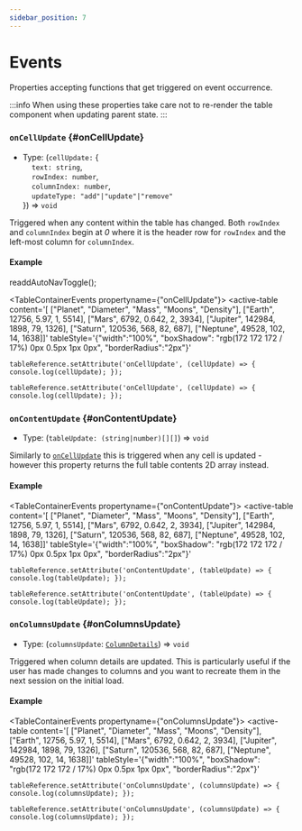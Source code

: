 ```yaml
---
sidebar_position: 7
---
```


# Events

Properties accepting functions that get triggered on event occurrence.

:::info
When using these properties take care not to re-render the table component when updating parent state.
:::

### `onCellUpdate` {#onCellUpdate}

- Type: (`cellUpdate:` { <br />
  &nbsp;&nbsp;&nbsp;&nbsp;`text: string`, <br />
  &nbsp;&nbsp;&nbsp;&nbsp;`rowIndex: number`, <br />
  &nbsp;&nbsp;&nbsp;&nbsp;`columnIndex: number`, <br />
  &nbsp;&nbsp;&nbsp;&nbsp;`updateType: "add"|"update"|"remove"` <br />
  }) => `void`

Triggered when any content within the table has changed. Both `rowIndex` and `columnIndex` begin at _0_
where it is the header row for `rowIndex` and the left-most column for `columnIndex`.

#### Example

readdAutoNavToggle();

<TableContainerEvents propertyname={"onCellUpdate"}>
  <active-table
    content='[
      ["Planet", "Diameter", "Mass", "Moons", "Density"],
      ["Earth", 12756, 5.97, 1, 5514],
      ["Mars", 6792, 0.642, 2, 3934],
      ["Jupiter", 142984, 1898, 79, 1326],
      ["Saturn", 120536, 568, 82, 687],
      ["Neptune", 49528, 102, 14, 1638]]'
    tableStyle='{"width":"100%", "boxShadow": "rgb(172 172 172 / 17%) 0px 0.5px 1px 0px", "borderRadius":"2px"}'
></active-table>

</TableContainerEvents>

<Tabs>
<TabItem value="js" label="Sample">

```text
tableReference.setAttribute('onCellUpdate', (cellUpdate) => { console.log(cellUpdate); });
```

</TabItem>
<TabItem value="py" label="Full Code">

```text
tableReference.setAttribute('onCellUpdate', (cellUpdate) => { console.log(cellUpdate); });
```

</TabItem>
</Tabs>

<LineBreak></LineBreak>

### `onContentUpdate` {#onContentUpdate}

- Type: (`tableUpdate: (string|number)[][]`) => `void`

Similarly to [`onCellUpdate`](#onCellUpdate) this is triggered when any cell is updated - however this property returns the full table contents 2D array instead.

#### Example

<TableContainerEvents propertyname={"onContentUpdate"}>
  <active-table
    content='[
      ["Planet", "Diameter", "Mass", "Moons", "Density"],
      ["Earth", 12756, 5.97, 1, 5514],
      ["Mars", 6792, 0.642, 2, 3934],
      ["Jupiter", 142984, 1898, 79, 1326],
      ["Saturn", 120536, 568, 82, 687],
      ["Neptune", 49528, 102, 14, 1638]]'
    tableStyle='{"width":"100%", "boxShadow": "rgb(172 172 172 / 17%) 0px 0.5px 1px 0px", "borderRadius":"2px"}'
></active-table>

</TableContainerEvents>

<Tabs>
<TabItem value="js" label="Sample">

```text
tableReference.setAttribute('onContentUpdate', (tableUpdate) => { console.log(tableUpdate); });
```

</TabItem>
<TabItem value="py" label="Full Code">

```text
tableReference.setAttribute('onContentUpdate', (tableUpdate) => { console.log(tableUpdate); });
```

</TabItem>
</Tabs>

<LineBreak></LineBreak>

### `onColumnsUpdate` {#onColumnsUpdate}

- Type: (`columnsUpdate`: [`ColumnDetails`](./types#ColumnDetails)) => `void`

Triggered when column details are updated. This is particularly useful if the user has made changes to columns and you want to recreate them
in the next session on the initial load.

#### Example

<TableContainerEvents propertyname={"onColumnsUpdate"}>
  <active-table
    content='[
      ["Planet", "Diameter", "Mass", "Moons", "Density"],
      ["Earth", 12756, 5.97, 1, 5514],
      ["Mars", 6792, 0.642, 2, 3934],
      ["Jupiter", 142984, 1898, 79, 1326],
      ["Saturn", 120536, 568, 82, 687],
      ["Neptune", 49528, 102, 14, 1638]]'
    tableStyle='{"width":"100%", "boxShadow": "rgb(172 172 172 / 17%) 0px 0.5px 1px 0px", "borderRadius":"2px"}'
></active-table>

</TableContainerEvents>

<Tabs>
<TabItem value="js" label="Sample">

```text
tableReference.setAttribute('onColumnsUpdate', (columnsUpdate) => { console.log(columnsUpdate); });
```

</TabItem>
<TabItem value="py" label="Full Code">

```text
tableReference.setAttribute('onColumnsUpdate', (columnsUpdate) => { console.log(columnsUpdate); });
```

</TabItem>
</Tabs>

